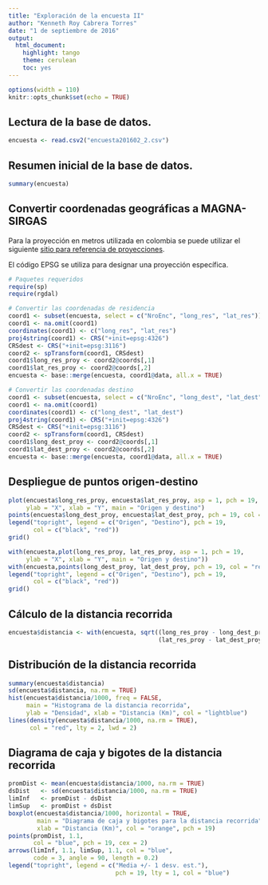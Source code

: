 ```yaml
---
title: "Exploración de la encuesta II"
author: "Kenneth Roy Cabrera Torres"
date: "1 de septiembre de 2016"
output: 
  html_document: 
    highlight: tango
    theme: cerulean
    toc: yes
---
```


```r
options(width = 110)
knitr::opts_chunk$set(echo = TRUE)
```

## Lectura de la base de datos.
```r
encuesta <- read.csv2("encuesta201602_2.csv")
```

## Resumen inicial de la base de datos.
```r
summary(encuesta)
```

## Convertir coordenadas geográficas a MAGNA-SIRGAS

Para la proyección en metros utilizada en colombia se puede
utilizar el siguiente 
[sitio para referencia de proyecciones](http://spatialreference.org/).

El código EPSG se utiliza para designar una proyección específica.


```r
# Paquetes requeridos
require(sp)
require(rgdal)

# Convertir las coordenadas de residencia
coord1 <- subset(encuesta, select = c("NroEnc", "long_res", "lat_res"))
coord1 <- na.omit(coord1)
coordinates(coord1) <- c("long_res", "lat_res")
proj4string(coord1) <- CRS("+init=epsg:4326")
CRSdest <- CRS("+init=epsg:3116")
coord2 <- spTransform(coord1, CRSdest)
coord1$long_res_proy <- coord2@coords[,1]
coord1$lat_res_proy <- coord2@coords[,2]
encuesta <- base::merge(encuesta, coord1@data, all.x = TRUE)

# Convertir las coordenadas destino
coord1 <- subset(encuesta, select = c("NroEnc", "long_dest", "lat_dest"))
coord1 <- na.omit(coord1)
coordinates(coord1) <- c("long_dest", "lat_dest")
proj4string(coord1) <- CRS("+init=epsg:4326")
CRSdest <- CRS("+init=epsg:3116")
coord2 <- spTransform(coord1, CRSdest)
coord1$long_dest_proy <- coord2@coords[,1]
coord1$lat_dest_proy <- coord2@coords[,2]
encuesta <- base::merge(encuesta, coord1@data, all.x = TRUE)

```

## Despliegue de puntos origen-destino

```r
plot(encuesta$long_res_proy, encuesta$lat_res_proy, asp = 1, pch = 19,
     ylab = "X", xlab = "Y", main = "Origen y destino")
points(encuesta$long_dest_proy, encuesta$lat_dest_proy, pch = 19, col = "red")
legend("topright", legend = c("Origen", "Destino"), pch = 19, 
       col = c("black", "red"))
grid()

with(encuesta,plot(long_res_proy, lat_res_proy, asp = 1, pch = 19,
     ylab = "X", xlab = "Y", main = "Origen y destino"))
with(encuesta,points(long_dest_proy, lat_dest_proy, pch = 19, col = "red"))
legend("topright", legend = c("Origen", "Destino"), pch = 19, 
       col = c("black", "red"))
grid()

```

## Cálculo de la distancia recorrida
```r
encuesta$distancia <- with(encuesta, sqrt((long_res_proy - long_dest_proy) ^ 2 +
                                          (lat_res_proy - lat_dest_proy) ^ 2))
```

## Distribución de la distancia recorrida
```r
summary(encuesta$distancia)
sd(encuesta$distancia, na.rm = TRUE)
hist(encuesta$distancia/1000, freq = FALSE, 
     main = "Histograma de la distancia recorrida",
     ylab = "Densidad", xlab = "Distancia (Km)", col = "lightblue")
lines(density(encuesta$distancia/1000, na.rm = TRUE), 
      col = "red", lty = 2, lwd = 2)
```

## Diagrama de caja y bigotes de la distancia recorrida
```r
promDist <- mean(encuesta$distancia/1000, na.rm = TRUE)
dsDist   <- sd(encuesta$distancia/1000, na.rm = TRUE)
limInf   <- promDist - dsDist
limSup   <- promDist + dsDist
boxplot(encuesta$distancia/1000, horizontal = TRUE, 
        main = "Diagrama de caja y bigotes para la distancia recorrida",
        xlab = "Distancia (Km)", col = "orange", pch = 19)
points(promDist, 1.1, 
       col = "blue", pch = 19, cex = 2)
arrows(limInf, 1.1, limSup, 1.1, col = "blue", 
       code = 3, angle = 90, length = 0.2)
legend("topright", legend = c("Media +/- 1 desv. est."), 
                              pch = 19, lty = 1, col = "blue")
```

